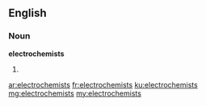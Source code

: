 ==English==

===Noun===
'''electrochemists'''

# {{plural of|[[electrochemist]]}}

[[ar:electrochemists]]
[[fr:electrochemists]]
[[ku:electrochemists]]
[[mg:electrochemists]]
[[my:electrochemists]]